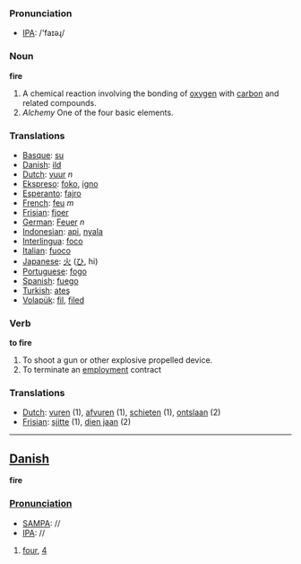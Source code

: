 === Pronunciation ===
*[[w:IPA|IPA]]: /'faɪəɻ/

=== Noun ===

'''fire'''

#A chemical reaction involving the bonding of [[oxygen]] with [[carbon]] and related compounds.
#''Alchemy'' One of the four basic elements.

=== Translations ===
*[[Basque]]: [[su]]
*[[Danish]]: [[ild]]
*[[Dutch]]: [[vuur]] ''n''
*[[Ekspreso]]: [[foko]], [[igno]]
*[[Esperanto]]: [[fajro]]
*[[French]]: [[feu]] ''m''
*[[Frisian]]: [[fjoer]]
*[[German]]: [[Feuer]] ''n''
*[[Indonesian]]: [[api]], [[nyala]]
*[[Interlingua]]: [[foco]] 
*[[Italian]]: [[fuoco]] 
*[[Japanese]]: [[火]] ([[ひ]], hi)
*[[Portuguese]]: [[fogo]] 
*[[Spanish]]: [[fuego]] 
*[[Turkish]]: [[ateş]]
*[[Volapük]]: [[fil]], [[filed]]





=== Verb ===

'''to fire'''

#To shoot a gun or other explosive propelled device.
#To terminate an [[employment]] contract

=== Translations ===
*[[Dutch]]: [[vuren]] (1), [[afvuren]] (1), [[schieten]] (1), [[ontslaan]] (2)
*[[Frisian]]: [[sjitte]] (1), [[dien jaan]] (2)

----

==[[Danish]]==

'''fire'''

===[[Pronunciation]]===
*[[w:SAMPA|SAMPA]]: //
*[[w:IPA|IPA]]: //

#[[four]], [[4]]